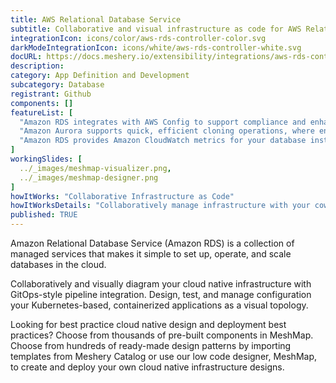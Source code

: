 ```yaml
---
title: AWS Relational Database Service
subtitle: Collaborative and visual infrastructure as code for AWS Relational Database Service
integrationIcon: icons/color/aws-rds-controller-color.svg
darkModeIntegrationIcon: icons/white/aws-rds-controller-white.svg
docURL: https://docs.meshery.io/extensibility/integrations/aws-rds-controller
description: 
category: App Definition and Development
subcategory: Database
registrant: Github
components: []
featureList: [
  "Amazon RDS integrates with AWS Config to support compliance and enhance security by recording and auditing changes to the configuration of your DB instance",
  "Amazon Aurora supports quick, efficient cloning operations, where entire multi-terabyte database clusters can be cloned in minutes.",
  "Amazon RDS provides Amazon CloudWatch metrics for your database instances at no additional charge."
]
workingSlides: [
  ../_images/meshmap-visualizer.png,
  ../_images/meshmap-designer.png
]
howItWorks: "Collaborative Infrastructure as Code"
howItWorksDetails: "Collaboratively manage infrastructure with your coworkers synchronously sharing the same designs."
published: TRUE
---
```

<p>
Amazon Relational Database Service (Amazon RDS) is a collection of managed services that makes it simple to set up, operate, and scale databases in the cloud.
</p>
<p>
    Collaboratively and visually diagram your cloud native infrastructure with GitOps-style pipeline integration. Design, test, and manage configuration your Kubernetes-based, containerized applications as a visual topology.
</p>
<p>
    Looking for best practice cloud native design and deployment best practices? Choose from thousands of pre-built components in MeshMap. Choose from hundreds of ready-made design patterns by importing templates from Meshery Catalog or use our low code designer, MeshMap, to create and deploy your own cloud native infrastructure designs.
</p>
